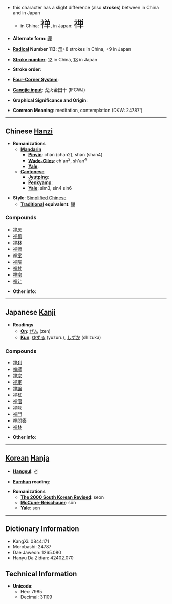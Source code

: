 *this character has a slight difference (also '''strokes''') between in China and in Japan
**in China: <font size="6"><font lang="zh">禅</font></font>, in Japan: <font size="6"><font lang="ja">禅</font></font>

* '''Alternate form''': [[禪]]

* '''[[Wiktionary:Chinese radical index| Radical]] Number 113''': [[Wiktionary:Chinese radical index 示|示]]+8 strokes in China, +9 in Japan

* '''[[Wiktionary:Chinese total strokes index|Stroke number]]''': [[Wiktionary:Chinese total strokes index 12|12]] in China, [[Wiktionary:Chinese total strokes index 13|13]] in Japan

* '''Stroke order''': 

* '''[[Wiktionary:Chinese four corner index|Four-Corner System]]''': 

* '''[[Wiktionary:Chinese Cangjie index|Cangjie input]]''': 戈火金田十 (IFCWJ)

* '''Graphical Significance and Origin''': 

* '''Common Meaning''': meditation, contemplation (DKW: 24787')

----

== Chinese [[Hanzi]] ==

* '''Romanizations'''
** '''[[Mandarin]]'''
*** '''[[Pinyin]]''': chán (chan2), shàn (shan4)
*** '''[[Wade-Giles]]''': ch'an<sup>2</sup>, sh'an<sup>4</sup>
*** '''[[Yale]]''': 
** '''[[Cantonese]]'''
*** '''[[Jyutping]]''':
*** '''[[Penkyamp]]''': 
*** '''[[Yale]]''': sim3, sin4 sin6

* '''Style''': [[Simplified Chinese]] 
** '''[[Traditional Chinese|Traditional]] equivalent''': [[禪]]

===Compounds===
*[[禅房]]
*[[禅机]]
*[[禅林]]
*[[禅师]]
*[[禅堂]]
*[[禅院]]
*[[禅杖]]
*[[禅宗]]
*[[禅让]]

* '''Other info''': 

----

== Japanese [[Kanji]] ==

* '''Readings'''
** '''[[On]]''': [[ぜん]] (zen)
** '''[[Kun]]''': [[ゆずる]] (yuzuru), [[しずか]] (shizuka)

===Compounds===
*[[禅刹]]
*[[禅師]]
*[[禅宗]]
*[[禅定]]
*[[禅譲]]
*[[禅杖]]
*[[禅僧]]
*[[禅味]]
*[[禅門]]
*[[禅問答]]
*[[禅林]]

* '''Other info''':  

----

== [[Korean]] [[Hanja]] ==

* '''[[Hangeul]]''': 선

* '''[[Eumhun]] reading''': 

* '''Romanizations'''
** '''[[The 2000 South Korean Revised Romanization|The 2000 South Korean Revised]]''': seon
** '''[[McCune-Reischauer]]''': sŏn
** '''[[Yale]]''': sen

----

== Dictionary Information ==

* KangXi: 0844.171
* Morobashi: 24787
* Dae Jaweon: 1265.080
* Hanyu Da Zidian: 42402.070

== Technical Information ==

* '''Unicode''':
** Hex: 7985
** Decimal: 31109